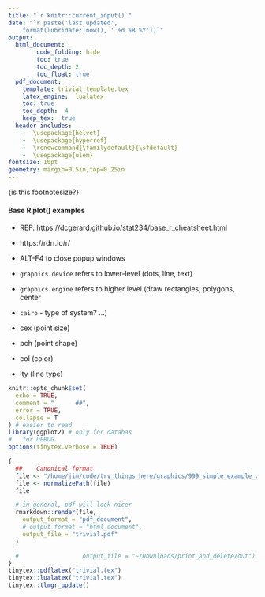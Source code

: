 ```yaml
---
title: "`r knitr::current_input()`"
date: "`r paste('last updated', 
    format(lubridate::now(), ' %d %B %Y'))`"
output:   
  html_document:  
        code_folding: hide
        toc: true 
        toc_depth: 2
        toc_float: true
  pdf_document:   
    template: trivial_template.tex 	
    latex_engine:  lualatex  
    toc: true
    toc_depth:  4   
    keep_tex:  true
  header-includes:  
    -  \usepackage{helvet}  
    -  \usepackage{hyperref}
    -  \renewcommand{\familydefault}{\sfdefault}  
    -  \usepackage{ulem}
fontsize: 10pt   
geometry: margin=0.5in,top=0.25in   
---
```


<!-- 
			NOTE:	 modified template (template:  )

    template:	~/dotfiles/proposed_template.latex

    template:	trivial_template.tex

-->

\footnotesize {is this footnotesize?}


#### Base R plot() examples

-  REF:  https://dcgerard.github.io/stat234/base_r_cheatsheet.html 
-  https://rdrr.io/r/
-  ALT-F4 to close popup windows
-	`graphics device` refers to lower-level (dots, line, text)
-	`graphics engine` refers to higher level (draw rectangles, polygons, center
-	`cairo` - type of system?
	...)

-	cex	(point size)
-	pch (point shape)
- col (color)
- lty (line type)


```r
knitr::opts_chunk$set(
  echo = TRUE,
  comment = "      ##",
  error = TRUE,
  collapse = T
) # easier to read
library(ggplot2) # only for databas
# 	for DEBUG
options(tinytex.verbose = TRUE)
```

```r
{
  ## 	Canonical format
  file <- "/home/jim/code/try_things_here/graphics/999_simple_example_with_trivial_template.Rmd"
  file <- normalizePath(file)
  file

  # in general, pdf will look nicer
  rmarkdown::render(file,
    output_format = "pdf_document",
    # output_format = "html_document",
    output_file = "trivial.pdf"
  )

  #                  output_file = "~/Downloads/print_and_delete/out")
}
tinytex::pdflatex("trivial.tex")
tinytex::lualatex("trivial.tex")
tinytex::tlmgr_update()
```

